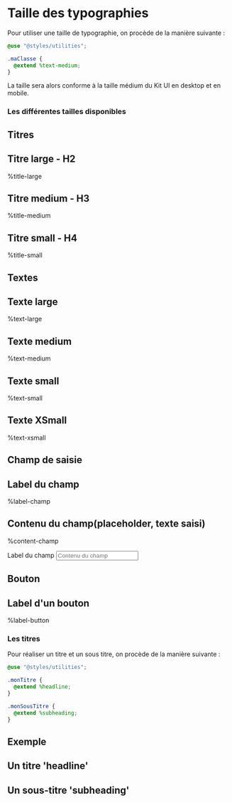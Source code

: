 
<Meta title="Toolbox/Typography"/>

# Taille des typographies

Pour utiliser une taille de typographie, on procède de la manière suivante :
```scss
@use "@styles/utilities";

.maClasse {
  @extend %text-medium;
}
```
La taille sera alors conforme à la taille médium du Kit UI en desktop et en mobile.

### Les différentes tailles disponibles
<Canvas>
    <Story name="Example - Taille de police">
        <div className="typographie">
            <section className="title">
                <h2>Titres</h2>
                <div className="title-large">
                    <h2>Titre large - H2</h2>
                    <p>%title-large</p>
                </div>
                <div className="title-medium">
                    <h2>Titre medium - H3</h2>
                    <p>%title-medium</p>
                </div>
                <div className="title-small">
                    <h2>Titre small - H4</h2>
                    <p>%title-small</p>
                </div>
            </section>
            <section className="text">
                <h2>Textes</h2>
                <div className="text-large">
                    <h2>Texte large</h2>
                    <p>%text-large</p>
                </div>
                <div className="text-medium">
                    <h2>Texte medium</h2>
                    <p>%text-medium</p>
                </div>
                <div className="text-small">
                    <h2>Texte small</h2>
                    <p>%text-small</p>
                </div>
                <div className="text-xsmall">
                    <h2>Texte XSmall</h2>
                    <p>%text-xsmall</p>
                </div>
            </section>
            <section className="champ">
                <h2>Champ de saisie</h2>
                <div className="label-champ">
                    <h2>Label du champ</h2>
                    <p>%label-champ</p>
                </div>
                <div className="content-champ">
                    <h2>Contenu du champ(placeholder, texte saisi)</h2>
                    <p>%content-champ</p>
                </div>
                <div>
                    <div className="champ-example">
                        <label>Label du champ</label>
                        <Input placeholder="Contenu du champ"/>
                    </div>
                </div>
            </section>
            <section className="button">
                <h2>Bouton</h2>
                <div className="label-button">
                    <h2>Label d'un bouton</h2>
                    <p>%label-button</p>
                </div>
                <div>
                    <ButtonComponent label="label du bouton"/>
                </div>
            </section>
        </div>
    </Story>
</Canvas>


### Les titres

Pour réaliser un titre et un sous titre, on procède de la manière suivante :

```scss
@use "@styles/utilities";

.monTitre {
  @extend %headline;
}

.monSousTitre {
  @extend %subheading;
}
```

## Exemple

<Canvas>
    <Story name="Example - Titre et sous-titre">
        <h2 className="titre-headline">Un titre 'headline'</h2>
        <h2 className="titre-subheading">Un sous-titre 'subheading'</h2>
    </Story>
</Canvas>
